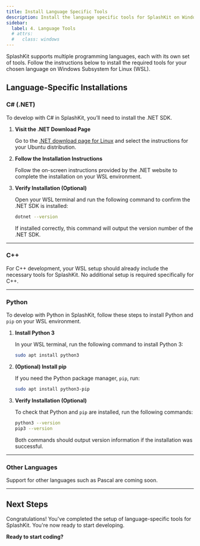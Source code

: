 ```yaml
---
title: Install Language Specific Tools
description: Install the language specific tools for SplashKit on Windows (WSL).
sidebar:
  label: 4. Language Tools
  # attrs:
  #   class: windows
---
```



SplashKit supports multiple programming languages, each with its own set of tools. Follow the instructions below to install the required tools for your chosen language on Windows Subsystem for Linux (WSL).

## Language-Specific Installations

### C# (.NET)

To develop with C# in SplashKit, you’ll need to install the .NET SDK.

<Steps>

1. **Visit the .NET Download Page**  

   Go to the [.NET download page for Linux](https://dotnet.microsoft.com/en-us/download?initial-os=linux) and select the instructions for your Ubuntu distribution.

2. **Follow the Installation Instructions**  

   Follow the on-screen instructions provided by the .NET website to complete the installation on your WSL environment.

3. **Verify Installation (Optional)**

   Open your WSL terminal and run the following command to confirm the .NET SDK is installed:

    ```bash
    dotnet --version
    ```

   If installed correctly, this command will output the version number of the .NET SDK.

</Steps>

---

### C++

For C++ development, your WSL setup should already include the necessary tools for SplashKit. No additional setup is required specifically for C++.

---

### Python

To develop with Python in SplashKit, follow these steps to install Python and `pip` on your WSL environment.

<Steps>

1. **Install Python 3**  

   In your WSL terminal, run the following command to install Python 3:

    ```bash
    sudo apt install python3
    ```

2. **(Optional) Install pip**  

   If you need the Python package manager, `pip`, run:

    ```bash
    sudo apt install python3-pip
    ```

3. **Verify Installation (Optional)**  

   To check that Python and `pip` are installed, run the following commands:

    ```bash
    python3 --version
    pip3 --version
    ```

   Both commands should output version information if the installation was successful.

</Steps>

---

### Other Languages

Support for other languages such as Pascal are coming soon.

---

## Next Steps

Congratulations! You've completed the setup of language-specific tools for SplashKit. You're now ready to start developing.

**Ready to start coding?**  
